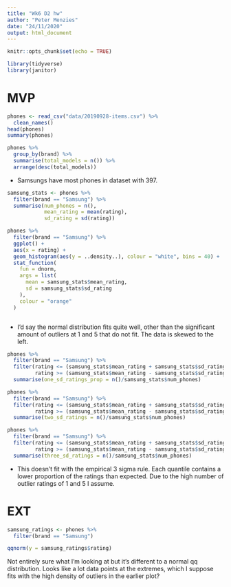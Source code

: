 ```yaml
---
title: "Wk6 D2 hw"
author: "Peter Menzies"
date: "24/11/2020"
output: html_document
---
```


```r
knitr::opts_chunk$set(echo = TRUE)
```
```r
library(tidyverse)
library(janitor)
```


# MVP 

```r
phones <- read_csv("data/20190928-items.csv") %>% 
  clean_names()
head(phones)
summary(phones)
```
```r
phones %>% 
  group_by(brand) %>% 
  summarise(total_models = n()) %>% 
  arrange(desc(total_models))
```
* Samsungs have most phones in dataset with 397.

```r
samsung_stats <- phones %>% 
  filter(brand == "Samsung") %>% 
  summarise(num_phones = n(),
            mean_rating = mean(rating),
            sd_rating = sd(rating))

phones %>% 
  filter(brand == "Samsung") %>% 
  ggplot() +
  aes(x = rating) +
  geom_histogram(aes(y = ..density..), colour = "white", bins = 40) +
  stat_function(
    fun = dnorm,
    args = list(
      mean = samsung_stats$mean_rating,
      sd = samsung_stats$sd_rating
    ),
    colour = "orange"
  )



```

* I'd say the normal distribution fits quite well, other than the significant amount of outliers at 1 and 5 that do not fit. The data is skewed to the left.

```r
phones %>% 
  filter(brand == "Samsung") %>% 
  filter(rating <= (samsung_stats$mean_rating + samsung_stats$sd_rating),
         rating >= (samsung_stats$mean_rating - samsung_stats$sd_rating)) %>% 
  summarise(one_sd_ratings_prop = n()/samsung_stats$num_phones)

phones %>% 
  filter(brand == "Samsung") %>% 
  filter(rating <= (samsung_stats$mean_rating + samsung_stats$sd_rating * 2),
         rating >= (samsung_stats$mean_rating - samsung_stats$sd_rating * 2)) %>% 
  summarise(two_sd_ratings = n()/samsung_stats$num_phones)

phones %>% 
  filter(brand == "Samsung") %>% 
  filter(rating <= (samsung_stats$mean_rating + samsung_stats$sd_rating * 3),
         rating >= (samsung_stats$mean_rating - samsung_stats$sd_rating * 3)) %>% 
  summarise(three_sd_ratings = n()/samsung_stats$num_phones)
```

* This doesn't fit with the empirical 3 sigma rule. Each quantile contains a lower proportion of the ratings than expected. Due to the high number of outlier ratings of 1 and 5 I assume. 

# EXT

```r
samsung_ratings <- phones %>% 
  filter(brand == "Samsung")

qqnorm(y = samsung_ratings$rating)
```

Not entirely sure what I'm looking at but it's different to a normal qq distribution. Looks like a lot data points at the extremes, which I suppose fits with the high density of outliers in the earlier plot?
